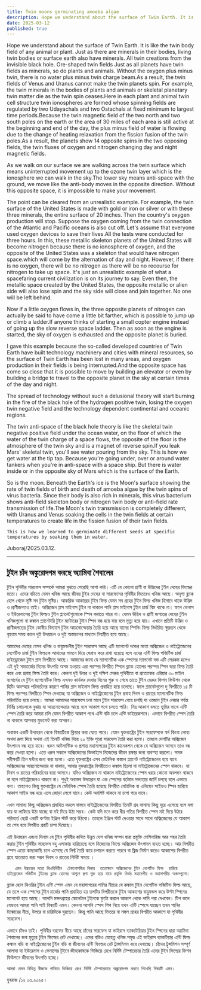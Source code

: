```yaml
---
title: Twin moons germinating amoeba algae
description: Hope we understand about the surface of Twin Earth. It is like the twin body field of any animal or plant. Just as there are minerals in their bodies, living twin bodies or surface earth also have minerals. All twin creations from the invisible black hole.
date: 2025-03-12
published: true
---
```


Hope we understand about the surface of Twin Earth. It is like the twin body field of any animal or plant. Just as there are minerals in their bodies, living twin bodies or surface earth also have minerals.
All twin creations from the invisible black hole. Ore-shaped twin fields Just as all planets have twin fields as minerals, so do plants and animals. Without the oxygen plus minus twin, there is no water plus minus twin charge beam.As a result, the twin fields of Venus and Uranus cannot make the twin planets spin. For example, the twin minerals in the bodies of plants and animals or skeletal planetary twin matter die as the twin spin ceases.Here in each plant and animal twin cell structure twin ionospheres are formed whose spinning fields are regulated by two Udayachals and two Ostachals at fixed minimum to largest time periods.Because the twin magnetic field of the two north and two south poles on the earth or the area of ​​30 miles of each area is still active at the beginning and end of the day, the plus minus field of water is flowing due to the change of heating relaxation from the fission fusion of the twin poles.As a result, the planets show 14 opposite spins in the two opposing fields, the twin fluxes of oxygen and nitrogen changing day and night magnetic fields.

As we walk on our surface we are walking across the twin surface which means uninterrupted movement up to the ozone twin layer which is the ionosphere we can walk in the sky.The lower sky means anti-space with the ground, we move like the anti-body moves in the opposite direction.
Without this opposite space, it is impossible to make your movement.

The point can be cleared from an unrealistic example. For example, the twin surface of the United States is made with gold or iron or silver or with these three minerals, the entire surface of 20 inches.
Then the country's oxygen production will stop. Suppose the oxygen coming from the twin connection of the Atlantic and Pacific oceans is also cut off. Let's assume that everyone used oxygen devices to save their lives.All the tests were conducted for three hours. In this, these metallic skeleton planets of the United States will become nitrogen because there is no ionosphere of oxygen, and the opposite of the United States was a skeleton that would have nitrogen space.which will come by the alternation of day and night. However, if there is no oxygen, there will be no nitrogen as there will be no recourse for nitrogen to take up space. It's just an unrealistic example of what a spacefaring current civilization is on its journey to say.
Even then, the metallic space created by the United States, the opposite metallic or alien side will also lose spin and the sky side will close and join together. No one will be left behind.

Now if a little oxygen flows in, the three opposite planets of nitrogen can actually be said to have come a little bit farther, which is possible to jump up or climb a ladder.If anyone thinks of starting a small copter engine instead of going up the slow reverse space ladder. Then as soon as the engine is started, the sky of oxygen is exhausted and the opposite planet is buried.  

I gave this example because the so-called developed countries of Twin Earth have built technology machinery and cities with mineral resources, so the surface of Twin Earth has been lost in many areas, and oxygen production in their fields is being interrupted.And the opposite space has come so close that it is possible to move by building an elevator or even by building a bridge to travel to the opposite planet in the sky at certain times of the day and night.

The spread of technology without such a delusional theory will start burning in the fire of the black hole of the hydrogen positive twin, losing the oxygen twin negative field and the technology dependent continental and oceanic regions.

The twin anti-space of the black hole theory is like the skeletal twin negative positive field under the ocean water, on the floor of which the water of the twin charge of a space flows, the opposite of the floor is the atmosphere of the twin sky and is a magnet of reverse spin.If you leak Mars' skeletal twin, you'll see water pouring from the sky. This is how we get water at the tip tap. Because you're going under, over or around water tankers when you're in anti-space with a space ship.
But there is water inside or in the opposite sky of Mars which is the surface of the Earth.

So is the moon. Beneath the Earth's ice is the Moon's surface showing the rate of twin fields of birth and death of amoeba algae by the twin spins of virus bacteria.
Since their body is also rich in minerals, this virus bacterium shows anti-field skeleton body or nitrogen twin body or anti-field rate transmission of life.The Moon's twin transmission is completely different, with Uranus and Venus soaking the cells in the twin fields at certain temperatures to create life in the fission fusion of their twin fields.

    This is how we learned to germinate different seeds at specific temperatures by soaking them in water.
Juboraj/2025.03.12.

---

## টুইন চাঁদ অঙ্কুরোদগম করছে অ‍্যামিবা শৈবালের

টুইন পৃথিবীর সারফেস সম্পর্কে আমরা বুঝতে পেরেছি আশা করি। এটি যে কোনো প্রাণী বা উদ্ভিদের টুইন দেহের ফিল্ডের মতো। এদের বডিতে যেমন খনিজ আছে জীবন্ত টুইন দেহের  বা সারফেসের পৃথিবীর ভিতরেও খনিজ আছে। অদৃশ‍্য ব্ল‍্যাক হোল থেকে সৃষ্টি সব টুইন সৃষ্টির। আকরিক আকারের টুইন ফিল্ড যেমন সব গ্রহের টুইন ফিল্ড খনিজ হিসাবে থাকে উদ্ভিদ ও প্রাণীজগতও তাই। অক্সিজেন প্লাস মাইনাস টুইন না থাকলে পানি প্লাস মাইনাস টুইন চার্জ বিম থাকে না। ফলে ভেনাস ও ইউরেনাসের টুইন ফিল্ডও টুইন প্ল‍্যানেটগুলোকে স্পিন করাতে পারে  না। যেমন উদ্ভিদ ও প্রাণী জগতের দেহের টুইন খনিজগুলো বা কঙ্কাল প্ল‍্যানেটারি টুইন ম‍্যাটারের  টুইন স্পিন বন্ধ হয়ে যায় বলে  মৃত‍্যু হয়ে যায়।
এখানে প্রতিটি উদ্ভিদ ও প্রাণীজগতের টুইন কোষীয় বিন‍্যাসে টুইন আয়নোস্ফেয়ার তৈরি হয়ে আছে যাদের স্পিনিং ফিল্ড নির্ধারিত ক্ষুদ্রতম থেকে বৃহত্তম  সময় কালে দুই উদয়াচল ও দুই অস্তাচলের মাধ‍্যমে নিয়ন্ত্রীত হয়ে আছে।

  আমাদের  দেহের যেসব খনিজ ও বায়ুমন্ডলীয় টুইন সারফেস আছে এটি ম‍্যাগনেট দন্ডের মতো অক্সিজেন ও নাইট্রোজেনের নেগেটিভ চার্জ টুইন ফিল্ডকে আমাদের সামনে দিয়ে ঘেরাও করে রাখা হয়েছে বলে এদের এন্টি ফিল্ড পজিটিভ চার্জ হাইড্রোজেন টুইন প্লাস বিপরীতে আছে।
আমাদের জানা যে ম‍্যাগনেটিক এক স্পেসের ম‍্যাগনেট দন্ড এটি সেরকম হলেও এই দুই সমচার্জের বিমের উৎপত্তি অসম হওয়ায় এরা পরস্পর বিপরীত স্পিনে ব্ল‍্যাক হোলের পরস্পর  স্পিন দ্বারা ফিল্ড তৈরি করে এবং প্রবাহ ফিল্ড তৈরি করে। কেননা দুই উত্তর ও দুই দক্ষিণ মেরুর পৃথিবীতে বা প্রত‍্যেকের এরিয়ার ৩০ মাইল ব‍্যসার্ধের যে টুইন ম‍্যাগনেটিক ফিল্ড এখনও কার্যকর দেখায় দিনের শুরু ও শেষে তাতে টুইন মেরুর ফিশন ফিউশন থেকে হিটিং অবস্হার পরিবর্তনের কারণে পানির প্লাস মাইনাস ফিল্ড প্রবাহিত হয়ে চলেছে। ফলে প্ল‍্যানেটগুলো দু বিপরীতে ১৪ টি ফিল্ড পরস্পর বিপরীতে স্পিন  দেখাচ্ছে যা অক্সিজেন ও নাইট্রোজেনের টুইন প্রবাহ দিবস ও রাতের ম‍্যাগনেটিক ফিল্ড পরিবর্তিত হয়ে চলছে।
আমরা আমাদের সারফেসে চলা মানে টুইন সারফেস বেয়ে চলছি যা ওজোন টুইন লেয়ার পর্যন্ত নির্বিঘ্ন  চলাচলকে বুঝায় যা আয়নোস্ফেয়ার আছে বলে আকাশ পথে চলতে পারি। নিম্ন আকাশ বলতে ভূমির সাথে এন্টি স্পেস তৈরি করে আমরা চলি যেমন বিপরীত আকাশ পথে এন্টি বডি  চলে এন্টি ডাইরেকশনে।
এভাবে বিপরীত স্পেস তৈরি না থাকলে আপনার মুভমেন্ট করা অসম্ভব।

অবাস্তব একটি উদাহরন থেকে বিষয়টিকে ক্লিয়ার করা যেতে পারে। যেমন যুক্তরাষ্ট্রের টুইন সারফেসকে স্বর্ন কিংবা লোহা অথবা রূপা দিয়ে অথবা এই তিনটি খনিজ দিয়ে ২০ ইঞ্চি পুরো সারফেস তৈরি করা হলো। তাহলে দেশটির অক্সিজেন উৎপাদন বন্ধ হয়ে যাবে। ধরুন আটলান্টিক ও প্রশান্ত মহাসাগরের টুইন কানেকশন থেকে যে অক্সিজেন আসবে তাও বন্ধ করে দেওয়া হলো। এতে ধরুন সকলে অক্সিজেনের ডিভাইসে নিজেদের জীবন রক্ষার জন‍্য ব‍্যবস্হা করলো। সমস্ত পরীক্ষাটি তিন ঘন্টার জন‍্য করা হলো। এতে যুক্তরাষ্ট্রের এসব মেটালিক কঙ্কাল প্ল‍্যানেট নাইট্রোজেনের হয়ে যাবে অক্সিজেনের আয়নোস্ফেয়ার না থাকায়, আবার যুক্তরাষ্ট্রের বিপরীতেও কঙ্কাল ছিলো যা নাইট্রোজেনের স্পেস থাকবে। যা দিবস ও রাতের পরিবর্তনের দ্বারা আসবে। যদিও অক্সিজেন না থাকলে নাইট্রোজেনের স্পেস ধরার কোনো অবলম্বন থাকবে না বলে নাইট্রোজেনও থাকবে না। শুধুই অবাস্তব উদাহরন যা এক স্পেসের বর্তমান সভ‍্যতার জার্নি চলছে বলে এভাবে বলা। তাহলেও কিন্তু যুক্তরাষ্ট্রের যে মেটালিক স্পেস তৈরি হয়েছে বিপরীত মেটালিক বা এলিয়েন সাইডও স্পিন হারিয়ে আকাশ সাইড বন্ধ হয়ে এসে জোড়া লেগে যাবে। কেউ অবশিষ্ট থাকবে না চাপা পরে যাবে।

এখন সামান‍্য কিছু অক্সিজেন প্রবাহিত করলে বাস্তবে নাইট্রোজেনের বিপরীত তিনটি গ্রহ সামান‍্য কিছু  দূরে এসেছে বলে বলা যায় যা লাফিয়ে উঠা যাচ্ছে বা মই দিয়ে উঠা সম্ভব। কেউ যদি মনে করে ধীর গতির বিপরীত স্পেস  মই দিয়ে উঠার পরিবর্তে ছোট্ট একটি কপ্টার ইঞ্জিন স্টার্ট করে উঠবো। তাহলে ইঞ্জিন স্টার্ট দেওয়ার সাথে সাথে অক্সিজেনের যে আকাশ তা শেষ হয়ে বিপরীত গ্রহটি  চাপা দিয়েছে।  

এই উদাহরন এজন‍্য দিলাম যে টুইন পৃথিবীর কথিত উন্নত দেশ খনিজ সম্পদ দ্বারা প্রযুক্তি মেশিনারিজ আর শহর তৈরি করায় টুইন  পৃথিবীর সারফেস বহু এলাকায় হারিয়েছে বলে নিজেদের ফিল্ডে অক্সিজেন উৎপাদন ব‍্যহত হচ্ছে। আর বিপরীত স্পেস এতো কাছাকাছি চলে এসেছে যে  লিফ্ট তৈরি করে  চলাচল করতে পারবে বা ব্রিজ নির্মাণ করেও আকাশের বিপরীত গ্রহে যাতায়াত করা সম্ভব দিবস ও রাতের নির্দিষ্ট সময়ে ।

       এমন উদ্ভ্রান্তের মতো থিওরিবিহীন  টেকনোলজির বিস্তার  ততোক্ষনে অক্সিজেনের টুইন নেগেটিভ ফিল্ড  হারিয়ে হাইড্রোজেন পজিটিভ টুইনের ব্ল‍্যাক হোলের আগুণে জ্বলা শুরু হয়ে যাবে প্রযুক্তি নির্ভর মহাদেশীয় ও মহাসাগরীয় অঞ্চলগুলো।       

ব্ল‍্যাক হোল থিওরির টুইন এন্টি স্পেস এমন যে মহাসাগরের পানির নীচের যে কঙ্কাল টুইন নেগেটিভ পজিটিভ ফিল্ড আছে, যে তলে এক স্পেসের টুইন চার্জের পানি প্রবাহিত হয় তলটির বিপরীতকে টুইন আকাশের বায়ুমন্ডল করে উল্টা স্পিনের ম‍্যাগনেট হয়ে আছে। আপনি মঙ্গলগ্রহের স্কেলেটাল টুইনকে ফুটো করলে  আকাশ থেকে পানি পরা দেখবেন। টিপ কলে যেভাবে আমরা পানি পাই বিষয়টি এমন। কেননা আপনি স্পেস শিপ নিয়ে যখন এন্টি স্পেসে যাচ্ছেন তখন পানির ট‍্যাঙ্কারের নীচে, উপরে বা চারিদিকে ঘুরছেন। কিন্তু পানি আছে ভিতরে বা মঙ্গল গ্রহের বিপরীত আকাশে যা পৃথিবীর সারফেস।

এভাবে চাঁদও তাই। পৃথিবীর  বরফের নীচে আছে চাঁদের সারফেস যা ভাইরাস ব‍্যাকটেরিয়ার টুইন স্পিনের দ্বারা অ‍্যামিবা শৈবালের জন্ম মৃত‍্যুর টুইন ফিল্ডের  রেট দেখাচ্ছে। এদের বডিও যেহেতু খনিজ সমৃদ্ধ এই ভাইরাস ব‍্যাকটিয়ার এন্টি ফিল্ড  কঙ্কাল বডি বা নাইট্রোজেনের টুইন বডি বা জীবনের এন্টি ফিল্ডের রেট ট্রান্সমিশন করে দেখাচ্ছে।  চাঁদের ট্রৃন্সমিশন সম্পূর্ণ আলাদা যা ইউরেনাস ও ভেনাসের টূইনে জীবকোষকে ভিজিয়ে রেখে নির্দিষ্ট টেম্পারেচার তৈরি এদের টুইন ফিল্ডের ফিশন ফিউশনে জীবনের উৎপত্তি হচ্ছে।

    আমরা যেমন বিভিন্ন বীজকে পানিতে ভিজিয়ে রেখে নির্দিষ্ট টেম্পারেচারে অঙ্কুরোদগম করতে শিখেছি বিষয়টি এমন।
যুবরাজ /১২ ০৩.২০২৫।   
